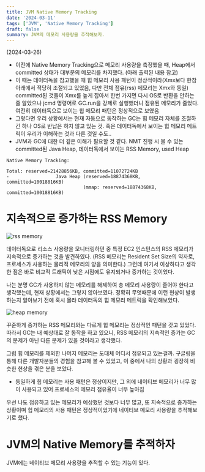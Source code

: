 ```yaml
---
title: JVM Native Memory Tracking
date: '2024-03-11'
tags: ['JVM', 'Native Memory Tracking']
draft: false
summary: JVM의 메모리 사용량을 추적해보자.
---
```


(2024-03-26)
- 이전에 Native Memory Tracking으로 메모리 사용량을 측정했을 때, Heap에서 committed 상태가 대부분의 메모리를 차지했다. (아래 출력된 내용 참고)
- 이 때는 데이터독을 참고했을 때 힙 메모리 사용 패턴이 정상적이라(Xmx보다 한참 아래에서 적당히 조절되고 있었음, 다만 전체 점유(rss) 메모리는 Xmx와 동일) committed된 것들이 Xmx를 높게 잡아서 한번 가지면 다시 OS로 반환을 안하는 줄 알았으나
  jcmd 명령어로 GC.run을 강제로 실행했더니 점유된 메모리가 줄었다.  여전히 데이터독으로 보이는 힙 메모리 패턴은 정상적으로 보였음
- 그렇다면 우리 상황에서는 현재 자동으로 동작하는 GC는 힙 메모리 자체를 조절하긴 하나 OS로 반납은 하지 않고 있는 것. 혹은 데이터독에서 보이는 힙 메모리 메트릭이 우리가 이해하는 것과 다른 것일 수도..
- JVM과 GC에 대한 더 깊은 이해가 필요할 것 같다.
  NMT 진행 시 볼 수 있는 committed된 Java Heap, 데이터독에서 보이는 RSS Memory, used Heap


```shell
Native Memory Tracking:

Total: reserved=21428856KB, committed=11072724KB
-                 Java Heap (reserved=18874368KB, committed=10018816KB)
                            (mmap: reserved=18874368KB, committed=10018816KB)
```

# 지속적으로 증가하는 RSS Memory
<Image src="/static/native-memory-tracking/rss_memory.png" alt="rss memory" />

데이터독으로 리소스 사용량을 모니터링하던 중 특정 EC2 인스턴스의 RSS 메모리가 지속적으로 증가하는 것을 발견하였다. (RSS 메모리는 Resident Set Size의 약자로, 프로세스가 사용하는 물리적 메모리의 양을 의미한다.)
그런데 여기서 이상하다고 생각한 점은 바로 비교적 트래픽이 낮은 시점에도 유지되거나 증가하는 것이었다.

나는 분명 GC가 사용하지 않는 메모리를 해제하여 총 메모리 사용량이 줄어야 한다고 생각했는데,
현재 상황에서는 그렇지 않아보였다. 정확히 무엇때문에 이런 현상이 발생하는지 알아보기 전에 혹시 몰라 데이터독의 힙 메모리 메트릭을 확인해보았다.

<Image src="/static/native-memory-tracking/heap_memory.png" alt="heap memory" />

꾸준하게 증가하는 RSS 메모리와는 다르게 힙 메모리는 정상적인 패턴을 갖고 있었다. 따라서 GC는 내 예상대로 잘 동작을 하고 있으니, RSS 메모리의 지속적인 증가는 GC의 문제가 아닌 다른 문제가 있을 것이라고 생각했다.

그럼 힙 메모리를 제외한 나머지 메모리는 도대체 어디서 점유되고 있는걸까. 구글링을 통해 다른 개발자분들의 경험을 참고해 볼 수 있었고, 이 중에서 나의 상황과 굉장히 비슷한 현상을 겪은 분을 보았다.
- 동일하게 힙 메모리는 사용 패턴은 정상이지만, 그 외에 네이티브 메모리가 너무 많이 사용되고 있어 프로세스의 메모리 점유율이 너무 높아짐

우선 나도 점유하고 있는 메모리가 예상했던 것보다 너무 많고, 또 지속적으로 증가하는 상황이며 힙 메모리의 사용 패턴은 정상적이었기에 네이티브 메모리 사용량을 추적해보기로 했다.

# JVM의 Native Memory를 추적하자

JVM에는 네이티브 메모리 사용량을 추적할 수 있는 기능이 있다.
